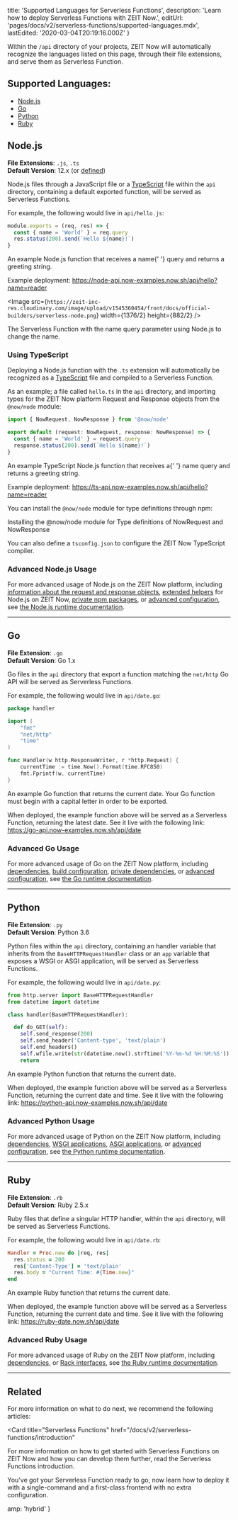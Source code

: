 
  title: 'Supported Languages for Serverless Functions',
  description: 'Learn how to deploy Serverless Functions with ZEIT Now.',
  editUrl: 'pages/docs/v2/serverless-functions/supported-languages.mdx',
  lastEdited: '2020-03-04T20:19:16.000Z'
}

Within the `/api` directory of your projects, ZEIT Now will automatically recognize the languages listed on this page, through their file extensions, and serve them as Serverless Function.

## Supported Languages:

- [Node.js](#node.js)
- [Go](#go)
- [Python](#python)
- [Ruby](#ruby)

## Node.js

**File Extensions**: `.js`, `.ts`<br />
**Default Version**: 12.x (or [defined](/docs/runtimes#official-runtimes/node-js/node-js-version))

Node.js files through a JavaScript file or a [TypeScript](#using-typescript) file within the `api` directory, containing a default exported function, will be served as Serverless Functions.

For example, the following would live in `api/hello.js`:

```js
module.exports = (req, res) => {
  const { name = 'World' } = req.query
  res.status(200).send(`Hello ${name}!`)
}
```

<Caption>
  An example Node.js function that receives a <InlineCode>name</InlineCode>{' '}
  query and returns a greeting string.
</Caption>

Example deployment: <https://node-api.now-examples.now.sh/api/hello?name=reader>

<Image src={`https://zeit-inc-res.cloudinary.com/image/upload/v1545360454/front/docs/official-builders/serverless-node.png`}
  width={1376/2}
  height={882/2}
/>
<Caption>The Serverless Function with the <InlineCode>name</InlineCode> query parameter using Node.js to change the name.</Caption>

### Using TypeScript

Deploying a Node.js function with the `.ts` extension will automatically be recognized as a [TypeScript](https://www.typescriptlang.org/) file and compiled to a Serverless Function.

As an example; a file called `hello.ts` in the `api` directory, and importing types for the ZEIT Now platform Request and Response objects from the `@now/node` module:

```ts
import { NowRequest, NowResponse } from '@now/node'

export default (request: NowRequest, response: NowResponse) => {
  const { name = 'World' } = request.query
  response.status(200).send(`Hello ${name}!`)
}
```

<Caption>
  An example TypeScript Node.js function that receives a{' '}
  <InlineCode>name</InlineCode> query and returns a greeting string.
</Caption>

Example deployment: <https://ts-api.now-examples.now.sh/api/hello?name=reader>

You can install the `@now/node` module for type definitions through npm:

<Snippet dark text="npm i -D @now/node" />
<Caption>Installing the <InlineCode>@now/node</InlineCode> module for Type definitions of <InlineCode>NowRequest</InlineCode> and <InlineCode>NowResponse</InlineCode></Caption>

You can also define a `tsconfig.json` to configure the ZEIT Now TypeScript compiler.

### Advanced Node.js Usage

For more advanced usage of Node.js on the ZEIT Now platform, including [information about the request and response objects](/docs/runtimes#official-runtimes/node-js/node-js-request-and-response-objects), [extended helpers](/docs/runtimes#official-runtimes/node-js/node-js-request-and-response-objects) for Node.js on ZEIT Now, [private npm packages](/docs/runtimes#advanced-usage/advanced-node-js-usage/private-npm-modules-for-node-js), or [advanced configuration](/docs/runtimes#advanced-usage/advanced-node-js-usage), see [the Node.js runtime documentation](/docs/runtimes#official-runtimes/node-js).

---

## Go

**File Extension**: `.go`<br />
**Default Version**: Go 1.x

Go files in the `api` directory that export a function matching the `net/http` Go API will be served as Serverless Functions.

For example, the following would live in `api/date.go`:

```go
package handler

import (
	"fmt"
	"net/http"
	"time"
)

func Handler(w http.ResponseWriter, r *http.Request) {
	currentTime := time.Now().Format(time.RFC850)
	fmt.Fprintf(w, currentTime)
}
```

<Caption>An example Go function that returns the current date.</Caption>

<Note>
  Your Go function must begin with a capital letter in order to be exported.
</Note>

When deployed, the example function above will be served as a Serverless Function, returning the latest date. See it live with the following link: <https://go-api.now-examples.now.sh/api/date>

### Advanced Go Usage

For more advanced usage of Go on the ZEIT Now platform, including [dependencies](/docs/runtimes#official-runtimes/go/go-dependencies), [build configuration](/docs/runtimes#official-runtimes/go/go-build-configuration), [private dependencies](/docs/runtimes#advanced-usage/advanced-go-usage), or [advanced configuration](/docs/runtimes#advanced-usage/advanced-go-usage), see [the Go runtime documentation](/docs/runtimes#official-runtimes/go).

---

## Python

**File Extension**: `.py`<br />
**Default Version**: Python 3.6

Python files within the `api` directory, containing an handler variable that inherits from the `BaseHTTPRequestHandler` class or an `app` variable that exposes a WSGI or ASGI application, will be served as Serverless Functions.

For example, the following would live in `api/date.py`:

```py
from http.server import BaseHTTPRequestHandler
from datetime import datetime

class handler(BaseHTTPRequestHandler):

  def do_GET(self):
    self.send_response(200)
    self.send_header('Content-type', 'text/plain')
    self.end_headers()
    self.wfile.write(str(datetime.now().strftime('%Y-%m-%d %H:%M:%S')).encode())
    return
```

<Caption>An example Python function that returns the current date.</Caption>

When deployed, the example function above will be served as a Serverless Function, returning the current date and time. See it live with the following link: <https://python-api.now-examples.now.sh/api/date>

### Advanced Python Usage

For more advanced usage of Python on the ZEIT Now platform, including [dependencies](/docs/runtimes#official-runtimes/python/python-dependencies), [WSGI applications](/docs/runtimes#advanced-usage/advanced-python-usage/web-server-gateway-interface), [ASGI applications](/docs/runtimes#advanced-usage/advanced-python-usage/asynchronous-server-gateway-interface), or [advanced configuration](/docs/runtimes#advanced-usage/advanced-python-usage), see [the Python runtime documentation](/docs/runtimes#official-runtimes/python).

---

## Ruby

**File Extension**: `.rb`<br />
**Default Version**: Ruby 2.5.x

Ruby files that define a singular HTTP handler, within the `api` directory, will be served as Serverless Functions.

For example, the following would live in `api/date.rb`:

```rb
Handler = Proc.new do |req, res|
  res.status = 200
  res['Content-Type'] = 'text/plain'
  res.body = "Current Time: #{Time.new}"
end
```

<Caption>An example Ruby function that returns the current date.</Caption>

When deployed, the example function above will be served as a Serverless Function, returning the current date and time. See it live with the following link: <https://ruby-date.now.sh/api/date>

### Advanced Ruby Usage

For more advanced usage of Ruby on the ZEIT Now platform, including [dependencies](/docs/runtimes#official-runtimes/ruby/ruby-dependencies), or [Rack interfaces](/docs/runtimes#advanced-usage/advanced-ruby-usage/rack-interface), see [the Ruby runtime documentation](/docs/runtimes#official-runtimes/ruby).

---

## Related

For more information on what to do next, we recommend the following articles:

<Card
  title="Serverless Functions"
  href="/docs/v2/serverless-functions/introduction"
>
  For more information on how to get started with Serverless Functions on ZEIT
  Now and how you can develop them further, read the Serverless Functions
  introduction.
</Card>

<Card title="Introduction to ZEIT Now" href="/docs/v2/introduction">
  You've got your Serverless Function ready to go, now learn how to deploy it
  with a single-command and a first-class frontend with no extra configuration.
</Card>


  amp: 'hybrid'
}
